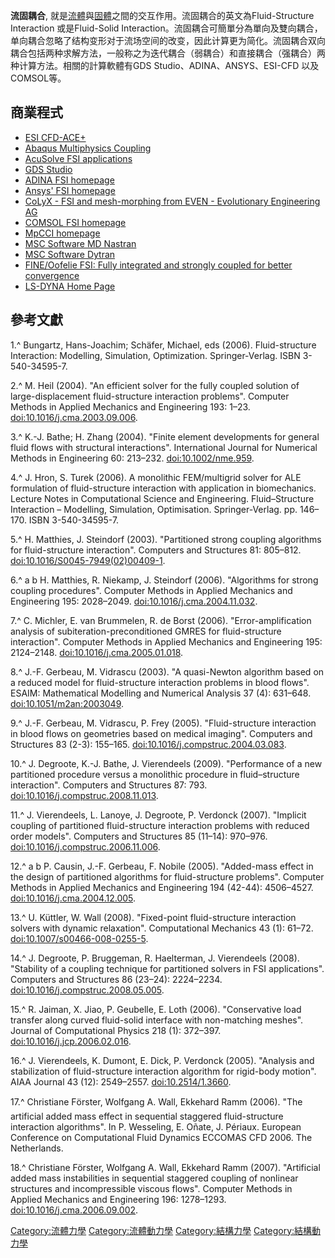 '''流固耦合''', 就是[[流體|流體]]與[[固體|固體]]之間的交互作用。流固耦合的英文為Fluid-Structure Interaction 或是Fluid-Solid Interaction。流固耦合可簡單分為單向及雙向耦合，单向耦合忽略了结构变形对于流场空间的改变，因此计算更为简化。流固耦合双向耦合包括两种求解方法，一般称之为迭代耦合（弱耦合）和直接耦合（强耦合）两种计算方法。相關的計算軟體有GDS Studio、ADINA、ANSYS、ESI-CFD 以及COMSOL等。

== 商業程式 ==
*[https://web.archive.org/web/20140517033443/http://esi-cfd.com/ ESI CFD-ACE+]
*[[Abaqus_Multiphysics_Coupling|Abaqus Multiphysics Coupling]]
*[[AcuSolve_FSI_applications|AcuSolve FSI applications]]
*[http://thingo.com.cn GDS Studio] {{Wayback|url=http://thingo.com.cn/ |date=20180322042939 }}
*[https://web.archive.org/web/20180804053728/http://adina.com.cn/ ADINA FSI homepage]
*[[Ansys'_FSI_homepage|Ansys' FSI homepage]]
*[[CoLyX_-_FSI_and_mesh-morphing_from_EVEN_-_Evolutionary_Engineering_AG|CoLyX - FSI and mesh-morphing from EVEN - Evolutionary Engineering AG]]
*[[COMSOL_FSI_homepage|COMSOL FSI homepage]]
*[[MpCCI_homepage|MpCCI homepage]]
*[[MSC_Software_MD_Nastran|MSC Software MD Nastran]]
*[[MSC_Software_Dytran|MSC Software Dytran]]
*[[FINE/Oofelie_FSI:_Fully_integrated_and_strongly_coupled_for_better_convergence|FINE/Oofelie FSI: Fully integrated and strongly coupled for better convergence]]
*[[LS-DYNA_Home_Page|LS-DYNA Home Page]]

== 參考文獻 ==
1.^ Bungartz, Hans-Joachim; Schäfer, Michael, eds (2006). Fluid-structure Interaction: Modelling, Simulation, Optimization. Springer-Verlag. ISBN 3-540-34595-7. 

2.^ M. Heil (2004). "An efficient solver for the fully coupled solution of large-displacement fluid-structure interaction problems". Computer Methods in Applied Mechanics and Engineering 193: 1–23. doi:10.1016/j.cma.2003.09.006. 

3.^ K.-J. Bathe; H. Zhang (2004). "Finite element developments for general fluid flows with structural interactions". International Journal for Numerical Methods in Engineering 60: 213–232. doi:10.1002/nme.959.
 
4.^ J. Hron, S. Turek (2006). A monolithic FEM/multigrid solver for ALE formulation of fluid-structure interaction with application in biomechanics. Lecture Notes in Computational Science and Engineering. Fluid–Structure Interaction – Modelling, Simulation, Optimisation. Springer-Verlag. pp. 146–170. ISBN 3-540-34595-7.
 
5.^ H. Matthies, J. Steindorf (2003). "Partitioned strong coupling algorithms for fluid-structure interaction". Computers and Structures 81: 805–812. doi:10.1016/S0045-7949(02)00409-1.
 
6.^ a b H. Matthies, R. Niekamp, J. Steindorf (2006). "Algorithms for strong coupling procedures". Computer Methods in Applied Mechanics and Engineering 195: 2028–2049. doi:10.1016/j.cma.2004.11.032.
 
7.^ C. Michler, E. van Brummelen, R. de Borst (2006). "Error-amplification analysis of subiteration-preconditioned GMRES for fluid-structure interaction". Computer Methods in Applied Mechanics and Engineering 195: 2124–2148. doi:10.1016/j.cma.2005.01.018.
 
8.^ J.-F. Gerbeau, M. Vidrascu (2003). "A quasi-Newton algorithm based on a reduced model for fluid-structure interaction problems in blood flows". ESAIM: Mathematical Modelling and Numerical Analysis 37 (4): 631–648. doi:10.1051/m2an:2003049.
 
9.^ J.-F. Gerbeau, M. Vidrascu, P. Frey (2005). "Fluid-structure interaction in blood flows on geometries based on medical imaging". Computers and Structures 83 (2-3): 155–165. doi:10.1016/j.compstruc.2004.03.083.
 
10.^ J. Degroote, K.-J. Bathe, J. Vierendeels (2009). "Performance of a new partitioned procedure versus a monolithic procedure in fluid–structure interaction". Computers and Structures 87: 793. doi:10.1016/j.compstruc.2008.11.013.
 
11.^ J. Vierendeels, L. Lanoye, J. Degroote, P. Verdonck (2007). "Implicit coupling of partitioned fluid-structure interaction problems with reduced order models". Computers and Structures 85 (11–14): 970–976. doi:10.1016/j.compstruc.2006.11.006.
 
12.^ a b P. Causin, J.-F. Gerbeau, F. Nobile (2005). "Added-mass effect in the design of partitioned algorithms for fluid-structure problems". Computer Methods in Applied Mechanics and Engineering 194 (42-44): 4506–4527. doi:10.1016/j.cma.2004.12.005.
 
13.^ U. Küttler, W. Wall (2008). "Fixed-point fluid-structure interaction solvers with dynamic relaxation". Computational Mechanics 43 (1): 61–72. doi:10.1007/s00466-008-0255-5.
 
14.^ J. Degroote, P. Bruggeman, R. Haelterman, J. Vierendeels (2008). "Stability of a coupling technique for partitioned solvers in FSI applications". Computers and Structures 86 (23–24): 2224–2234. doi:10.1016/j.compstruc.2008.05.005.
 
15.^ R. Jaiman, X. Jiao, P. Geubelle, E. Loth (2006). "Conservative load transfer along curved fluid-solid interface with non-matching meshes". Journal of Computational Physics 218 (1): 372–397. doi:10.1016/j.jcp.2006.02.016.
 
16.^ J. Vierendeels, K. Dumont, E. Dick, P. Verdonck (2005). "Analysis and stabilization of fluid-structure interaction algorithm for rigid-body motion". AIAA Journal 43 (12): 2549–2557. doi:10.2514/1.3660.
 
17.^ Christiane Förster, Wolfgang A. Wall, Ekkehard Ramm (2006). "The artificial added mass effect in sequential staggered fluid-structure interaction algorithms". In P. Wesseling, E. Oñate, J. Périaux. European Conference on Computational Fluid Dynamics ECCOMAS CFD 2006. The Netherlands. 

18.^ Christiane Förster, Wolfgang A. Wall, Ekkehard Ramm (2007). "Artificial added mass instabilities in sequential staggered coupling of nonlinear structures and incompressible viscous flows". Computer Methods in Applied Mechanics and Engineering 196: 1278–1293. doi:10.1016/j.cma.2006.09.002.

[[Category:流體力學|Category:流體力學]]
[[Category:流體動力學|Category:流體動力學]]
[[Category:結構力學|Category:結構力學]]
[[Category:結構動力學|Category:結構動力學]]